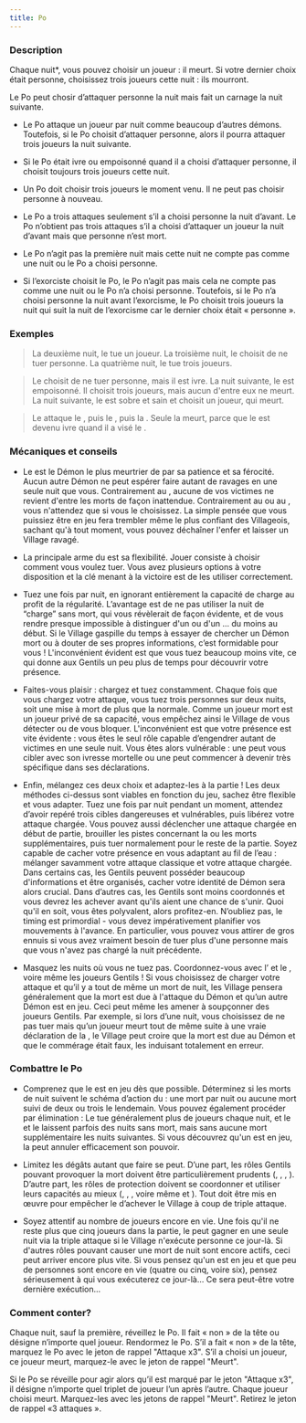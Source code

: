 ```yaml
---
title: Po
---
```



<Role PO header />

### Description

Chaque nuit*, vous pouvez choisir un joueur : il meurt. Si votre dernier choix était personne, choisissez trois joueurs cette nuit : ils mourront.

Le Po peut chosir d’attaquer personne la nuit mais fait un carnage la nuit suivante.

-   Le Po attaque un joueur par nuit comme beaucoup d’autres démons. Toutefois, si le Po choisit d’attaquer personne, alors il pourra attaquer trois joueurs la nuit suivante.

-   Si le Po était ivre ou empoisonné quand il a choisi d’attaquer personne, il choisit toujours trois joueurs cette nuit.

-   Un Po doit choisir trois joueurs le moment venu. Il ne peut pas choisir personne à nouveau.

-   Le Po a trois attaques seulement s’il a choisi personne la nuit d’avant. Le Po n’obtient pas trois attaques s’il a choisi d’attaquer un joueur la nuit d’avant mais que personne n’est mort. 

-   Le Po n’agit pas la première nuit mais cette nuit ne compte pas comme une nuit ou le Po a choisi personne. 

-   Si l’exorciste choisit le Po, le Po n’agit pas mais cela ne compte pas comme une nuit ou le Po n’a choisi personne. Toutefois, si le Po n’a choisi personne la nuit avant l’exorcisme, le Po choisit trois joueurs la nuit qui suit la nuit de l’exorcisme car le dernier choix était « personne ».

### Exemples

> La deuxième nuit, le <Role PO /> tue un joueur. La troisième nuit, le <Role PO /> choisit de ne tuer personne. La quatrième nuit, le <Role PO /> tue trois joueurs.

> Le <Role PO /> choisit de ne tuer personne, mais il est ivre. La nuit suivante, le <Role PO /> est empoisonné. Il choisit trois joueurs, mais aucun d'entre eux ne meurt. La nuit suivante, le <Role PO /> est sobre et sain et choisit un joueur, qui meurt.

> Le <Role PO /> attaque le <Role GITANE />, puis le <Role BRUTE />, puis la <Role MAMIE />. Seule la <Role GITANE /> meurt, parce que le <Role PO /> est devenu ivre quand il a visé le <Role BRUTE />.

### Mécaniques et conseils

- Le <Role PO /> est le Démon le plus meurtrier de <Module BAD_MOON_RISING /> par sa patience et sa férocité. Aucun autre Démon ne peut espérer faire autant de ravages en une seule nuit que vous. Contrairement au <Role SHABALOTH />, aucune de vos victimes ne revient d'entre les morts de façon inattendue. Contrairement au <Role ZOMBUUL /> ou au <Role PUKKA />, vous n'attendez que si vous le choisissez. La simple pensée que vous puissiez être en jeu fera trembler même le plus confiant des Villageois, sachant qu'à tout moment, vous pouvez déchaîner l'enfer et laisser un Village ravagé.

- La principale arme du <Role PO /> est sa flexibilité. Jouer <Role PO /> consiste à choisir comment vous voulez tuer. Vous avez plusieurs options à votre disposition et la clé menant à la victoire est de les utiliser correctement.

- Tuez une fois par nuit, en ignorant entièrement la capacité de charge au profit de la régularité. L’avantage est de ne pas utiliser la nuit de “charge” sans mort, qui vous révèlerait de façon évidente, et de vous rendre presque impossible à distinguer d'un <Role ZOMBUUL /> ou d'un <Role PUKKA />... du moins au début. Si le Village gaspille du temps à essayer de chercher un Démon mort ou à douter de ses propres informations, c’est formidable pour vous ! L'inconvénient évident est que vous tuez beaucoup moins vite, ce qui donne aux Gentils un peu plus de temps pour découvrir votre présence.

- Faites-vous plaisir : chargez et tuez constamment. Chaque fois que vous chargez votre attaque, vous tuez trois personnes sur deux nuits, soit une mise à mort de plus que la normale. Comme un joueur mort est un joueur privé de sa capacité, vous empêchez ainsi le Village de vous détecter ou de vous bloquer. L'inconvénient est que votre présence est vite évidente : vous êtes le seul rôle capable d’engendrer autant de victimes en une seule nuit. Vous êtes alors vulnérable : une <Role COURTISANE /> peut vous cibler avec son ivresse mortelle ou une <Role COMMERE /> peut commencer à devenir très spécifique dans ses déclarations.

- Enfin, mélangez ces deux choix et adaptez-les à la partie ! Les deux méthodes ci-dessus sont viables en fonction du jeu, sachez être flexible et vous adapter. Tuez une fois par nuit pendant un moment, attendez d’avoir repéré trois cibles dangereuses et vulnérables, puis libérez votre attaque chargée. Vous pouvez aussi déclencher une attaque chargée en début de partie, brouiller les pistes concernant la ou les morts supplémentaires, puis tuer normalement pour le reste de la partie. Soyez capable de cacher votre présence en vous adaptant au fil de l’eau : mélanger savamment votre attaque classique et votre attaque chargée. Dans certains cas, les Gentils peuvent posséder beaucoup d'informations et être organisés, cacher votre identité de Démon sera alors crucial. Dans d’autres cas, les Gentils sont moins coordonnés et vous devrez les achever avant qu'ils aient une chance de s'unir. Quoi qu'il en soit, vous êtes polyvalent, alors profitez-en. N’oubliez pas, le timing est primordial - vous devez impérativement planifier vos mouvements à l'avance. En particulier, vous pouvez vous attirer de gros ennuis si vous avez vraiment besoin de tuer plus d'une personne mais que vous n'avez pas chargé la nuit précédente.

- Masquez les nuits où vous ne tuez pas. Coordonnez-vous avec l’<Role ASSASSIN /> et le <Role PARRAIN />, voire même les joueurs Gentils ! Si vous choisissez de charger votre attaque et qu’il y a tout de même un mort de nuit, les Village pensera généralement que la mort est due à l'attaque du Démon et qu’un autre Démon est en jeu. Ceci peut même les amener à soupçonner des joueurs Gentils. Par exemple, si lors d’une nuit, vous choisissez de ne pas tuer mais qu’un joueur meurt tout de même suite à une vraie déclaration de la <Role COMMERE />, le Village peut croire que la mort est due au Démon et que le commérage était faux, les induisant totalement en erreur.

### Combattre le Po

- Comprenez que le <Role PO /> est en jeu dès que possible. Déterminez si les morts de nuit suivent le schéma d’action du <Role PO /> : une mort par nuit ou aucune mort suivi de deux ou trois le lendemain. Vous pouvez également procéder par élimination : Le <Role SHABALOTH /> tue généralement plus de joueurs chaque nuit, et le <Role ZOMBUUL /> et le <Role PUKKA /> laissent parfois des nuits sans mort, mais sans aucune mort supplémentaire les nuits suivantes. Si vous découvrez qu'un <Role PO /> est en jeu, la <Role COURTISANE /> peut annuler efficacement son pouvoir.

- Limitez les dégâts autant que faire se peut. D’une part, les rôles Gentils pouvant provoquer la mort doivent être particulièrement prudents (<Role MAMIE />, <Role PARIEUR />, <Role COMMERE />, <Role GITANE />). D’autre part, les rôles de protection doivent se coordonner et utiliser leurs capacités au mieux (<Role HERBORISTE />, <Role FOU />, <Role AUBERGISTE />, voire même <Role BRUTE /> et <Role MARIN />). Tout doit être mis en œuvre pour empêcher le <Role PO /> d’achever le Village à coup de triple attaque.

- Soyez attentif au nombre de joueurs encore en vie. Une fois qu'il ne reste plus que cinq joueurs dans la partie, le <Role PO /> peut gagner en une seule nuit via la triple attaque si le Village n'exécute personne ce jour-là. Si d'autres rôles pouvant causer une mort de nuit sont encore actifs, ceci peut arriver encore plus vite. Si vous pensez qu'un <Role PO /> est en jeu et que peu de personnes sont encore en vie (quatre ou cinq, voire six), pensez sérieusement à qui vous exécuterez ce jour-là... Ce sera peut-être votre dernière exécution...

### Comment conter?

Chaque nuit, sauf la première, réveillez le Po. Il fait « non » de la tête ou désigne n’importe quel joueur. Rendormez le Po. S’il a fait « non » de la tête, marquez le Po avec le jeton de rappel "Attaque x3". S’il a choisi un joueur, ce joueur meurt, marquez-le avec le jeton de rappel "Meurt".

Si le Po se réveille pour agir alors qu’il est marqué par le jeton "Attaque x3", il désigne n’importe quel triplet de joueur l’un après l’autre. Chaque joueur choisi meurt. Marquez-les avec les jetons de rappel "Meurt". Retirez le jeton de rappel «3 attaques ».